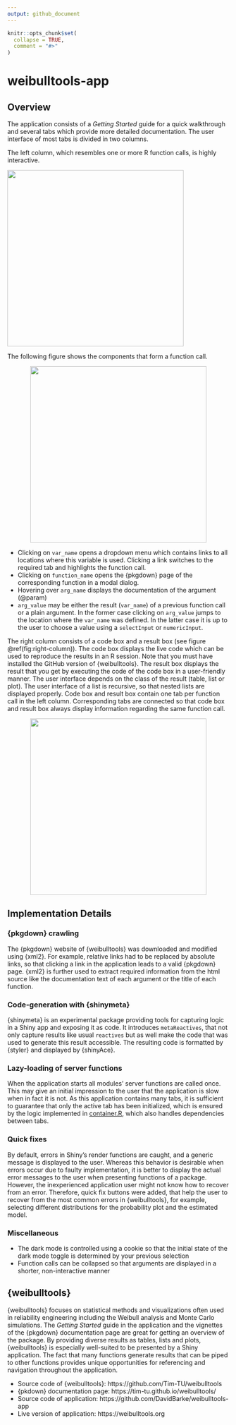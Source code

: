 ```yaml
---
output: github_document
---
```


<!-- README.md is generated from README.Rmd. Please edit that file -->

```r
knitr::opts_chunk$set(
  collapse = TRUE,
  comment = "#>"
)
```

# weibulltools-app

<!-- badges: start -->
<!-- badges: end -->

## Overview

The application consists of a *Getting Started* guide for a quick walkthrough and several tabs which provide more detailed documentation. The user interface of most tabs is divided in two columns. 

The left column, which resembles one or more R function calls, is highly interactive.

<p align="center">
<img src="img/rank-regression-tab-fun.png" width="400px" />

The following figure shows the components that form a function call.

<p align="center">
<img src="img/fun-explanation.png" width="400px" />
</p>

* Clicking on `var_name` opens a dropdown menu which contains links to all locations where this variable is used. Clicking a link switches to the required tab and highlights the function call.
* Clicking on `function_name` opens the {pkgdown} page of the corresponding function in a modal dialog.
* Hovering over `arg_name` displays the documentation of the argument (@param)
* `arg_value` may be either the result (`var_name`) of a previous function call or a plain argument. In the former case clicking on `arg_value` jumps to the location where the `var_name` was defined. In the latter case it is up to the user to choose a value using a `selectInput` or `numericInput`.

The right column consists of a code box and a result box (see figure \@ref(fig:right-column)). The code box displays the live code which can be used to reproduce the results in an R session. Note that you must have installed the GitHub version of {weibulltools}. The result box displays the result that you get by executing the code of the code box in a user-friendly manner. The user interface depends on the class of the result (table, list or plot). The user interface of a list is recursive, so that nested lists are displayed properly. Code box and result box contain one tab per function call in the left column. Corresponding tabs are connected so that code box and result box always display information regarding the same function call.

<p align="center">
<img src="img/rank-regression-result.png" width="400px" />
</p>

## Implementation Details

### {pkgdown} crawling

The {pkgdown} website of {weibulltools} was downloaded and modified using {xml2}. For example, relative links had to be replaced by absolute links, so that clicking a link in the application leads to a valid {pkgdown} page. {xml2} is further used to extract required information from the html source like the documentation text of each argument or the title of each function.

### Code-generation with {shinymeta}

{shinymeta} is an experimental package providing tools for capturing logic in a Shiny app and exposing it as code. It introduces `metaReactives`, that not only capture results like usual `reactives` but as well make the code that was used to generate this result accessible. The resulting code is formatted by {styler} and displayed by {shinyAce}.

### Lazy-loading of server functions

When the application starts all modules’ server functions are called once. This may give an initial impression to the user that the application is slow when in fact it is not. As this application contains many tabs, it is sufficient to guarantee that only the active tab has been initialized, which is ensured by the logic implemented in [container.R](https://github.com/DavidBarke/weibulltools-app/blob/main/modules/container.R), which also handles dependencies between tabs.

### Quick fixes

By default, errors in Shiny’s render functions are caught, and a generic message is displayed to the user. Whereas this behavior is desirable when errors occur due to faulty implementation, it is better to display the actual error messages to the user when presenting functions of a package. However, the inexperienced application user might not know how to recover from an error. Therefore, quick fix buttons were added, that help the user to recover from the most common errors in {weibulltools}, for example, selecting different distributions for the probability plot and the estimated model.

### Miscellaneous

* The dark mode is controlled using a cookie so that the initial state of the dark mode toggle is determined by your previous selection
* Function calls can be collapsed so that arguments are displayed in a shorter, non-interactive manner

## {weibulltools}

{weibulltools} focuses on statistical methods and visualizations often used in reliability engineering including the Weibull analysis and Monte Carlo simulations. The *Getting Started* guide in the application and the vignettes of the {pkgdown} documentation page are great for getting an overview of the package. By providing diverse results as tables, lists and plots, {weibulltools} is especially well-suited to be presented by a Shiny application. The fact that many functions generate results that can be piped to other functions provides unique opportunities for referencing and navigation throughout the application.

* Source code of {weibulltools}: https://github.com/Tim-TU/weibulltools
* {pkdown} documentation page: https://tim-tu.github.io/weibulltools/
* Source code of application: https://github.com/DavidBarke/weibulltools-app
* Live version of application: https://weibulltools.org 

